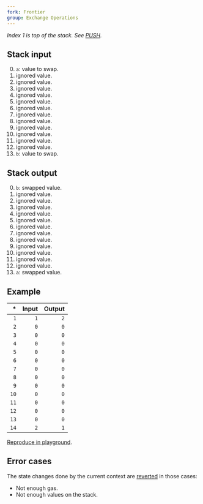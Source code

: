 ```yaml
---
fork: Frontier
group: Exchange Operations
---
```


*Index 1 is top of the stack. See [PUSH](/#60).*

## Stack input

0. `a`: value to swap.
1. ignored value.
2. ignored value.
3. ignored value.
4. ignored value.
5. ignored value.
6. ignored value.
7. ignored value.
8. ignored value.
9. ignored value.
10. ignored value.
11. ignored value.
12. ignored value.
13. `b`: value to swap.

## Stack output

0. `b`: swapped value.
1. ignored value.
2. ignored value.
3. ignored value.
4. ignored value.
5. ignored value.
6. ignored value.
7. ignored value.
8. ignored value.
9. ignored value.
10. ignored value.
11. ignored value.
12. ignored value.
13. `a`: swapped value.

## Example

| * | Input | Output |
|--:|------:|-------:|
| `1` | `1` | `2` |
| `2` | `0` | `0` |
| `3` | `0` | `0` |
| `4` | `0` | `0` |
| `5` | `0` | `0` |
| `6` | `0` | `0` |
| `7` | `0` | `0` |
| `8` | `0` | `0` |
| `9` | `0` | `0` |
| `10` | `0` | `0` |
| `11` | `0` | `0` |
| `12` | `0` | `0` |
| `13` | `0` | `0` |
| `14` | `2` | `1` |

[Reproduce in playground](/?unit=Wei&codeType=Mnemonic&code='xet%20state~2zzzzzz~1yyxwapySWAP13'~yPUSH1%20z~0~0y%5Cnx%2F%2F%20S%01xyz~_).

## Error cases

The state changes done by the current context are [reverted](#FD) in those cases:
- Not enough gas.
- Not enough values on the stack.
